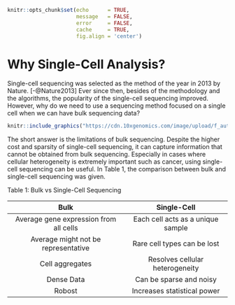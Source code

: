 \mainmatter

```r
knitr::opts_chunk$set(echo      = TRUE,
                      message   = FALSE, 
                      error     = FALSE,
                      cache     = TRUE,
                      fig.align = 'center')
```

#  Why Single-Cell Analysis?

Single-cell sequencing was selected as the method of the year in 2013 by Nature.
[-@Nature2013] Ever since then, besides of the methodology and the algorithms,
the popularity of the single-cell sequencing improved.  However, why do we need
to use a sequencing method focused on a single cell when we can have bulk
sequencing data?

```r
knitr::include_graphics("https://cdn.10xgenomics.com/image/upload/f_auto,q_auto,w_680,h_510,c_limit/v1574196658/blog/singlecell-v.-bulk-image.png")
```

The short answer is the limitations of bulk sequencing. Despite the higher cost
and sparsity of single-cell sequencing, it can capture information that cannot
be obtained from bulk sequencing. Especially in cases where cellular
heterogeneity is extremely important such as cancer, using single-cell
sequencing can be useful. In Table 1, the comparison between bulk and
single-cell sequencing was given.


Table 1: Bulk vs Single-Cell Sequencing 

    Bulk                                         Single-Cell
------------------------------------   --------------------------------------
Average gene expression from all cells  Each cell acts as a unique sample
Average might not be representative     Rare cell types can be lost
Cell aggregates                         Resolves cellular heterogeneity
Dense Data                                   Can be sparse and noisy
Robost                                     Increases statistical power



